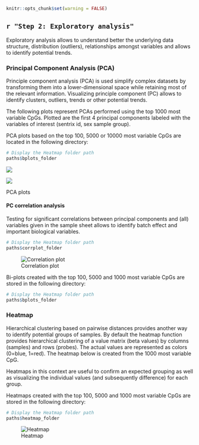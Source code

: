 <!-- # Generate a dynamic step title -->

```r
knitr::opts_chunk$set(warning = FALSE)
```

## `r "Step 2: Exploratory analysis"`

Exploratory analysis allows to understand better the underlying data structure, distribution (outliers), relationships amongst variables and allows to identify potential trends. 

### Principal Component Analysis (PCA)

Principle component analysis (PCA) is used simplify complex datasets by transforming them into a lower-dimensional space while retaining most of the relevant information. Visualizing principle component (PC) allows to identify clusters, outliers, trends or other potential trends.

The following plots represent PCAs performed using the top 1000 most variable CpGs. Plotted are the first 4 principal components labeled with the variables of interest (sentrix id, sex sample group).  

PCA plots based on the top 100, 5000 or 10000 most variable CpGs are located in the following directory: 

```r
# Display the Heatmap folder path
paths$bplots_folder
```


::: {#fig-pca layout="[50,50]"}

![](`r file.path(paths$bplots_folder, paste0(values_row$data_names,"_pc_plot1000PC1PC2.png"))`)

![](`r file.path(paths$bplots_folder, paste0(values_row$data_names,"_pc_plot1000PC3PC4.png"))`)

PCA plots
:::

#### PC correlation analysis

Testing for significant correlations between principal components and (all) variables given in the sample sheet allows to identify batch effect and important biological variables. 

```r
# Display the Heatmap folder path
paths$corrplot_folder
```


![Correlation plot](`r file.path(paths$corrplot_folder, paste0('/10000/',values_row$data_names,"_pca_corrplot10000.png.png"))`){#fig-Corrplot}



Bi-plots created with the top 100, 5000 and 1000 most variable CpGs are stored in the following directory: 

```r
# Display the Heatmap folder path
paths$bplots_folder
```




### Heatmap 

Hierarchical clustering based on pairwise distances provides another way to identify potential groups of samples. By default the heatmap function provides hierarchical clustering of a value matrix (beta values) by columns (samples) and rows (probes). The actual values are represented as colors (0=blue, 1=red). The heatmap below is created from the 1000 most variable CpG.

Heatmaps in this context are useful to confirm an expected grouping as well as visualizing the individual values (and subsequently difference) for each group. 

Heatmaps created with the top 100, 5000 and 1000 most variable CpGs are stored in the following directory: 

```r
# Display the Heatmap folder path
paths$heatmap_folder
```


![Heatmap](`r file.path(paths$heatmap_folder, paste0(values_row$data_names,"_heatmap_10000.png"))`){#fig-Heatmap}

